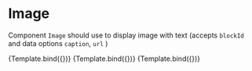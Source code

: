
<Meta title="Blocks/Image/Student" component={Image} />

# Image

Component `Image` should use to display image with text (accepts `blockId` and data options `caption`, `url` )


<Canvas>
  <Story
    name="Image"
    args={{
      content: {
        data: {
          caption: 'Test text',
          url: 'https://images.unsplash.com/photo-1472457897821-70d3819a0e24?ixid=MnwxMjA3fDB8MHxwaG90by1wYWdlfHx8fGVufDB8fHx8&ixlib=rb-1.2.1&auto=format&fit=crop&w=1049&q=80',
        },
      },
      blockId: 'Test id ',
    }}
  >
    {Template.bind({})}
  </Story>
  <Story
    name="Image (no caption)"
    args={{
      content: {
        data: {
          url: 'https://images.unsplash.com/photo-1472457897821-70d3819a0e24?ixid=MnwxMjA3fDB8MHxwaG90by1wYWdlfHx8fGVufDB8fHx8&ixlib=rb-1.2.1&auto=format&fit=crop&w=1049&q=80',
        },
      },
      blockId: 'Test id',
    }}
  >
    {Template.bind({})}
  </Story>
  <Story
    name="Image (wrong image)"
    args={{
      content: {
        data: {
          url: 'wrong',
        },
      },
      blockId: 'Test id',
    }}
  >
    {Template.bind({})}
  </Story>
</Canvas>
